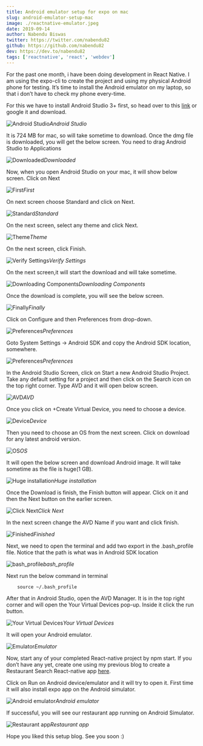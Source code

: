 ```yaml
---
title: Android emulator setup for expo on mac
slug: android-emulator-setup-mac
image: ./reactnative-emulator.jpeg
date: 2019-09-14
author: Nabendu Biswas
twitter: https://twitter.com/nabendu82
github: https://github.com/nabendu82
dev: https://dev.to/nabendu82
tags: ['reactnative', 'react', 'webdev']
---
```


For the past one month, i have been doing development in React Native. I am using the expo-cli to create the project and using my physical Android phone for testing. It’s time to install the Android emulator on my laptop, so that i don’t have to check my phone every-time.

For this we have to install Android Studio 3+ first, so head over to this [link](https://developer.android.com/studio?gclid=Cj0KCQjw_OzrBRDmARIsAAIdQ_I0UQhy0lFfam8zT-buyrdJswqnfqX1GYMm5AygdXwnRIPOqRDBU98aAqIEEALw_wcB) or google it and download.

![Android Studio](https://res.cloudinary.com/dxkxvfo2o/image/upload/v1590387473/AndroEmulator/1_vcrfas.png)*Android Studio*

It is 724 MB for mac, so will take sometime to download. Once the dmg file is downloaded, you will get the below screen. You need to drag Android Studio to Applications

![Downloaded](https://res.cloudinary.com/dxkxvfo2o/image/upload/v1590387473/AndroEmulator/2_rkhlld.png)*Downloaded*

Now, when you open Android Studio on your mac, it will show below screen. Click on Next

![First](https://res.cloudinary.com/dxkxvfo2o/image/upload/v1590387473/AndroEmulator/3_ijouqq.png)*First*

On next screen choose Standard and click on Next.

![Standard](https://res.cloudinary.com/dxkxvfo2o/image/upload/v1590387473/AndroEmulator/4_e4q4qz.png)*Standard*

On the next screen, select any theme and click Next.

![Theme](https://res.cloudinary.com/dxkxvfo2o/image/upload/v1590387472/AndroEmulator/5_osp0lv.png)*Theme*

On the next screen, click Finish.

![Verify Settings](https://res.cloudinary.com/dxkxvfo2o/image/upload/v1590387472/AndroEmulator/6_fmcctf.png)*Verify Settings*

On the next screen,it will start the download and will take sometime.

![Downloading Components](https://res.cloudinary.com/dxkxvfo2o/image/upload/v1590387472/AndroEmulator/7_cf38nt.png)*Downloading Components*

Once the download is complete, you will see the below screen.

![Finally](https://res.cloudinary.com/dxkxvfo2o/image/upload/v1590387471/AndroEmulator/9_cgkzd3.png)*Finally*

Click on Configure and then Preferences from drop-down.

![Preferences](https://res.cloudinary.com/dxkxvfo2o/image/upload/v1590387472/AndroEmulator/10_yf4loo.png)*Preferences*

Goto System Settings -> Android SDK and copy the Android SDK location, somewhere.

![Preferences](https://res.cloudinary.com/dxkxvfo2o/image/upload/v1590387471/AndroEmulator/11_c8ymvh.png)*Preferences*

In the Android Studio Screen, click on Start a new Android Studio Project. Take any default setting for a project and then click on the Search icon on the top right corner. Type AVD and it will open below screen.

![AVD](https://res.cloudinary.com/dxkxvfo2o/image/upload/v1590387470/AndroEmulator/12_kvcgm6.png)*AVD*

Once you click on +Create Virtual Device, you need to choose a device.

![Device](https://res.cloudinary.com/dxkxvfo2o/image/upload/v1590387471/AndroEmulator/13_ulijd8.png)*Device*

Then you need to choose an OS from the next screen. Click on download for any latest android version.

![OS](https://res.cloudinary.com/dxkxvfo2o/image/upload/v1590387471/AndroEmulator/14_vvt31q.png)*OS*

It will open the below screen and download Android image. It will take sometime as the file is huge(1 GB).

![Huge installation](https://res.cloudinary.com/dxkxvfo2o/image/upload/v1590387471/AndroEmulator/15_qxtrib.png)*Huge installation*

Once the Download is finish, the Finish button will appear. Click on it and then the Next button on the earlier screen.

![Click Next](https://res.cloudinary.com/dxkxvfo2o/image/upload/v1590387470/AndroEmulator/16_qhinbp.png)*Click Next*

In the next screen change the AVD Name if you want and click finish.

![Finished](https://res.cloudinary.com/dxkxvfo2o/image/upload/v1590387470/AndroEmulator/17_navrqo.png)*Finished*

Next, we need to open the terminal and add two export in the .bash_profile file. Notice that the path is what was in Android SDK location

![bash_profile](https://res.cloudinary.com/dxkxvfo2o/image/upload/v1590387469/AndroEmulator/18_lhv6cz.png)*bash_profile*

Next run the below command in terminal

<div style={{ padding: '10px 0', backgroundColor: '#F2F2F2', overflowX: 'auto' }}>

```
    source ~/.bash_profile
```

</div>

After that in Android Studio, open the AVD Manager. It is in the top right corner and will open the Your Virtual Devices pop-up. Inside it click the run button.

![Your Virtual Devices](https://res.cloudinary.com/dxkxvfo2o/image/upload/v1590387470/AndroEmulator/19_dbwvpp.png)*Your Virtual Devices*

It will open your Android emulator.

![Emulator](https://res.cloudinary.com/dxkxvfo2o/image/upload/v1590387470/AndroEmulator/20_no1fdp.png)*Emulator*

Now, start any of your completed React-native project by npm start. If you don’t have any yet, create one using my previous blog to create a Restaurant Search React-native app [here](https://medium.com/@nabendu82/restaurant-search-app-with-react-native-using-zomato-api-11faa7380b89).

Click on Run on Android device/emulator and it will try to open it. First time it will also install expo app on the Android simulator.

![Android emulator](https://res.cloudinary.com/dxkxvfo2o/image/upload/v1590387469/AndroEmulator/21_gatska.png)*Android emulator*

If successful, you will see our restaurant app running on Android Simulator.

![Restaurant app](https://res.cloudinary.com/dxkxvfo2o/image/upload/v1590387470/AndroEmulator/22_qonswu.png)*Restaurant app*

Hope you liked this setup blog. See you soon :)
